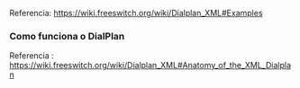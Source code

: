 Referencia: https://wiki.freeswitch.org/wiki/Dialplan_XML#Examples <br>

===Como funciona o DialPlan===

Referencia : https://wiki.freeswitch.org/wiki/Dialplan_XML#Anatomy_of_the_XML_Dialplan

